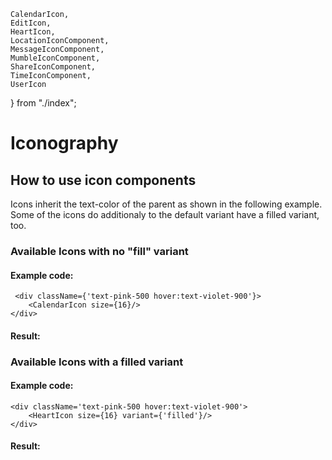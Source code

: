
    CalendarIcon,
    EditIcon,
    HeartIcon,
    LocationIconComponent,
    MessageIconComponent,
    MumbleIconComponent,
    ShareIconComponent,
    TimeIconComponent,
    UserIcon
} from "./index";


<Meta title="Design Tokens/Iconography" />

# Iconography
## How to use icon components
Icons inherit the text-color of the parent as shown in the following example.
Some of the icons do additionaly to the default variant have a filled variant, too.

### Available Icons with no "fill" variant
<IconGallery>
    <IconItem name="UserIcon">
        <UserIcon />
    </IconItem>
    <IconItem name="CalendarIcon">
        <CalendarIcon/>
    </IconItem>
    <IconItem name="EditIcon">
        <EditIcon />
    </IconItem>
    <IconItem name="HeartIcon">
        <HeartIcon />
    </IconItem>
    <IconItem name="LocationIcon">
        <LocationIconComponent />
    </IconItem>
    <IconItem name="MessageIcon">
        <MessageIconComponent />
    </IconItem>
    <IconItem name="MumbleIcon">
        <MumbleIconComponent />
    </IconItem>
    <IconItem name="ShareIcon">
        <ShareIconComponent />
    </IconItem>
    <IconItem name="TimeIcon">
        <TimeIconComponent />
    </IconItem>
</IconGallery>

#### Example code:

     <div className={'text-pink-500 hover:text-violet-900'}>
        <CalendarIcon size={16}/>
    </div>

#### Result:
<div className='text-pink-500 hover:text-violet-900'>
    <CalendarIcon size={16}/>
</div>


### Available Icons with a filled variant
<IconGallery>
    <IconItem name="HeartIcon" variant={'filled'}>
        <HeartIcon size={16} />
        <HeartIcon size={16} variant={'filled'}/>
    </IconItem>
    <IconItem name="MessageIcon">
        <MessageIconComponent size={16}/>
        <MessageIconComponent size={16} variant={'filled'}/>
    </IconItem>
</IconGallery>

#### Example code:

    <div className='text-pink-500 hover:text-violet-900'>
        <HeartIcon size={16} variant={'filled'}/>
    </div>

#### Result:

<div className='text-pink-500 hover:text-violet-900'>
    <HeartIcon size={16} variant={'filled'}/>
</div>

